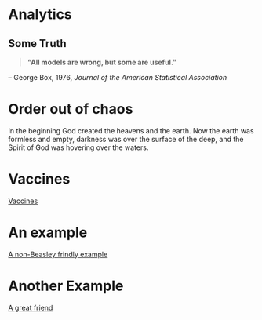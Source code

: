 # Analytics

## Some Truth

::: {.rmdnote} 

>**"All models are wrong, but some are useful."**

-- George Box, 1976, *Journal of the American Statistical Association*

:::


# Order out of chaos


::: {.rmdimportant}

In the beginning God created the heavens and the earth.  Now the earth was formless and empty, darkness was over the surface of the deep, and the Spirit of God was hovering over the waters.

:::


# Vaccines

[Vaccines](https://www.ncbi.nlm.nih.gov/pmc/articles/PMC5789217/)

# An example

[A non-Beasley frindly example](https://gobluehose.com/news/2023/2/1/bevy-of-newcomers-join-pc-football-program-on-national-signing-day.aspx) 


# Another Example

[A great friend](https://doctors.prismahealth.org/provider/Megan+Malone+Schellinger/992715)